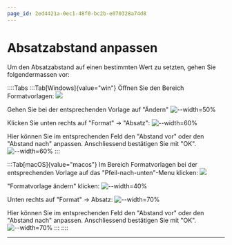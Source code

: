 ```yaml
---
page_id: 2ed4421a-0ec1-48f0-bc2b-e070328a74d8
---
```

# Absatzabstand anpassen
Um den Absatzabstand auf einen bestimmten Wert zu setzten, gehen Sie folgendermassen vor:

::::Tabs
:::Tab[Windows]{value="win"}
Öffnen Sie den Bereich Formatvorlagen:
![](img/win/bereich-formatvorlagen.png)

Gehen Sie bei der entsprechenden Vorlage auf "Ändern"
![--width=50%](img/win/anpassen.png)

Klicken Sie unten rechts auf "Format" → "Absatz":
![--width=60%](img/win/format-absatz.png)

Hier können Sie im entsprechenden Feld den "Abstand vor" oder den "Abstand nach" anpassen. Anschliessend bestätigen Sie mit "OK".
![--width=60%](img/win/abstand.png)
:::

:::Tab[macOS]{value="macos"}
Im Bereich Formatvorlagen bei der entsprechenden Vorlage auf das "Pfeil-nach-unten"-Menu klicken:
![](img/macos/formatvorlage-anpassen.png)

"Formatvorlage ändern" klicken:
![--width=40%](img/macos/aendern.png)

Unten rechts auf "Format" → Absatz:
![--width=70%](img/macos/absatz.png)

Hier können Sie im entsprechenden Feld den "Abstand vor" oder den "Abstand nach" anpassen. Anschliessend bestätigen Sie mit "OK".
![--width=70%](img/macos/abstand.png)
:::
::::

---
